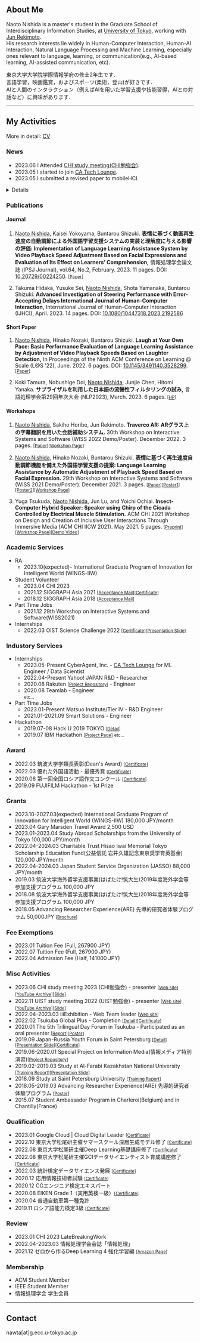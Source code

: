## About Me

Naoto Nishida is a master's student in the Graduate School of Interdisciplinary Information Studies, at [University of Tokyo](https://www.iii.u-tokyo.ac.jp/), working with [Jun Rekimoto](https://lab.rekimoto.org/members/rekimoto/).  
His research interests lie widely in Human-Computer Interaction, Human-AI Interaction, Natural Language Processing and Machine Learning, especially ones relevant to language, learning, or communication(e.g., AI-based learning, AI-assisted communication, etc).  

東京大学大学院学際情報学府の修士2年生です．  
言語学習，映画鑑賞，およびスポーツ(柔術，登山)が好きです．  
AIと人間のインタラクション（例えばAIを用いた学習支援や技能習得，AIとの対話など）に興味があります．   

--------------------------
## My Activities 
<xx-small>More in detail: [CV](https://drive.google.com/file/d/1N6G3iBiAMTbzCHQg2jKHWKBHp70PWHFQ/view?usp=sharing)</xx-small>
### News

- 2023.06 I Attended [CHI study meeting(CHI勉強会)](https://sigchi.jp/seminar/chi2023/).
- 2023.05 I started to join [CA Tech Lounge](https://www.cyberagent.co.jp/careers/special/students/tech_lounge/).
- 2023.05 I submitted a revised paper to mobileHCI.

<small><details>
<summary>Read More</summary>

- 2023.04 I served as a student volunteer at CHI 2023.
- 2023.04 I have come back to Japan! The researcher life in UCLA is totally mind blowing! 
- 2023.04 [My co-author journal](https://www.tandfonline.com/doi/full/10.1080/10447318.2023.2192586) is now on online.
- 2023.03 I am selected for Gary Marsden Travel Award for CHI 2023!
- 2023.03 The 1st notification of mobileHCI just came back. Let's revise:)
- 2023.03 My co-author paper is accepted for International Journal of Human-Computer Interaction (IJHCI).
- 2023.02 [My paper IPSJ Journal](http://id.nii.ac.jp/1001/00224250/) is now on online. Kudos to IPSJ for the Valentine's present:)
- 2023.01 I reviewed one CHI LBW paper.
- 2023.01 I am selected for Study Abroad Scholarships from the University of Tokyo(100,000 JPY/month, for 3 months)
- 2023.01 My co-author paper is submitted to [NLP2023](https://www.anlp.jp/proceedings/annual_meeting/2023/)!
- 2023.01 I arrived at UCLA!
- 2022.12 I demonstrated our Traverco AR at [WISS2022](https://www.wiss.org/WISS2022/).
- 2022.12 I re-submitted CHI Paper.
- 2022.11 I gave a short presentation at [UISTudy 2022](https://sigchi.jp/seminar/uist2022/)<small> [[video archive](https://youtu.be/TPrJvXp5lnA?t=3358)]</small>! Had lot of fun with HCI colleagues there.
- 2022.11 I demonstrated our works at [Rekimoto Lab Openhouse](https://rkmtlab.github.io/openhouse2022/).
- 2022.11 One paper got accepted to [WISS2022](https://www.wiss.org/WISS2022/).
- 2022.11 I demonstrated two art works at [東京大学制作展 True 2022](https://iiiexhibition.com/).
- 2022.11 One paper got accepted to [IPSJ Journal](https://www.ipsj.or.jp/journal/cfp/23-E.html).
- 2022.11 One paper got Revise & Resubmit decision from [CHI2023](https://chi2023.acm.org). I'll do my best!
- 2022.10 I'm visiting [UCLA HCI Research](https://hci.ucla.edu) from next Jan to Apr! Really excited to collaborate with Prof. Anthony and his talented students there!
- 2022.09 I submitted one paper to [CHI2023](https://chi2023.acm.org), and one revised paper to [IPSJ Journal](https://www.ipsj.or.jp/journal/cfp/23-E.html). 
- 2022.08 One paper notified as conditionally accepted to [IPSJ Journal](https://www.ipsj.or.jp/journal/cfp/23-E.html).
- 2022.07 I am selected for Charitable Trust Hisao Iwai Memorial Tokyo Scholarship Education Fund(120,000 JPY/month, for 2 years), it was an honor to give a speech as a representative of the selected students.
- 2022.07 I got exemptions: enrollment fee and tuition(2022 Spring).
- 2022.07 I demonstrated two art works at [東京大学制作展 EXTRA 2022](https://iiiexhibition.com/log/iiiEx2022/).
- 2022.06 I am selected for Japan Student Service Organization Scholarship(88,000 JPY/month, for 2 years).
- 2022.06 I visited Cornell for a presentation at L@S2021. Great to meet Mose and the attendees there.
- 2022.05 I submitted one paper to IPSJ Journal.
- 2022.03 One paper got accepted to Learning at Scale 2022 Work-in-Progress which I will be attending in-person!
- 2022.02 My senior thesis got accepted.
- 2021.12 One paper got accepted to WISS 2021 Workshop.
- 2021.10 I'll be serving as a student volunteer at SIGGRAPH Asia 2021.  
- 2021.03 One Paper got accepted to ACM CHI IICW 2021 Workshop.  

</details></small>



### Publications

#### Journal
1. <u>Naoto Nishida</u>, Kaisei Yokoyama, Buntarou Shizuki. 
<strong>表情に基づく動画再生速度の自動調節による外国語学習支援システムの実装と理解度に与える影響の評価: Implementation of Language Learning Assistance System by Video Playback Speed Adjustment Based on Facial Expressions and Evaluation of Its Effect on Learners’ Comprehension,</strong> 
情報処理学会論文誌 (IPSJ Journal), vol.64, No.2, February. 2023. 11 pages. DOI: [10.20729/00224250](http://doi.org/10.20729/00224250).  <small>[[Paper](https://drive.google.com/file/d/1gVe__ys-u1BvoL8ZiUyU1biRIgorGMWm/view?usp=sharing)]</small>

2. Takuma Hidaka, Yusuke Sei, <u>Naoto Nishida</u>, Shota Yamanaka, Buntarou Shizuki.
<strong>Advanced Investigation of Steering Performance with Error-Accepting Delays International Journal of Human-Computer Interaction,</strong>
International Journal of Human-Computer Interaction (IJHCI), April. 2023. 14 pages. DOI: [10.1080/10447318.2023.2192586](https://www.tandfonline.com/doi/full/10.1080/10447318.2023.2192586)


#### Short Paper
1. <u>Naoto Nishida</u>, Hinako Nozaki, Buntarou Shizuki. 
<strong>Laugh at Your Own Pace: Basic Performance Evaluation of Language Learning Assistance by Adjustment of Video Playback Speeds Based on Laughter Detection,</strong>
In Proceedings of the Ninth ACM Conference on Learning @ Scale (L@S ’22), June. 2022. 6 pages. DOI: [10.1145/3491140.3528299](https://doi.org/10.1145/3491140.3528299). <small>[[Paper](https://www.iplab.cs.tsukuba.ac.jp/paper/international/nishida_las2022.pdf)]</small>

2. Koki Tamura, Nobushige Doi, <u>Naoto Nishida</u>, Junjie Chen, Hitomi Yanaka.
<strong>サプライザルを利用した日本語の流暢性フィルタリングの試み,</strong>
言語処理学会第29回年次大会 (NLP2023), March. 2023. 6 pages. <small>[[HP](https://www.anlp.jp/proceedings/annual_meeting/2023/)]</small>

#### Workshops

1. <u>Naoto Nishida</u>, Sakiho Horibe, Jun Rekimoto.
<strong>Traverco AR: ARグラス上の字幕翻訳を用いた会話補助システム.</strong>
30th Workshop on Interactive Systems and Software (WISS 2022 Demo/Poster).
December 2022. 3 pages. <small>[[Paper](https://www.wiss.org/WISS2022Proceedings/data/1-A02.pdf)][[Workshop Page](https://www.wiss.org/WISS2022Proceedings/)]</small>  

2. <u>Naoto Nishida</u>, Hinako Nozaki, Buntarou Shizuki.
<strong>表情に基づく再生速度自動調節機能を備えた外国語学習支援の提案: Language Learning Assistance by Automatic Adjustment of Playback Speed Based on Facial Expression.</strong>
29th Workshop on Interactive Systems and Software (WISS 2021 Demo/Poster).
December 2021. 3 pages.  <small>[[Paper](https://www.wiss.org/WISS2021Proceedings/data/1-A09.pdf)][[Poster1](https://drive.google.com/file/d/1kCp8FUoCV5tiuWHWerNOnFTmM6yz3i6i/view?usp=sharing)][[Poster2](https://drive.google.com/file/d/1sLXqn93z4wl_Ym30pDtErbGgvjnEJTmN/view?usp=sharing)][[Workshop Page](https://www.wiss.org/WISS2021Proceedings/)]</small>  

3. Yuga Tsukuda, <u>Naoto Nishida</u>, Jun Lu, and Yoichi Ochiai.
**Insect-Computer Hybrid Speaker: Speaker using Chirp of the Cicada Controlled by Electrical Muscle Stimulation.**
ACM CHI 2021 Workshop on Design and Creation of Inclusive User Interactions Through Immersive
Media (ACM CHI IICW 2021). May 2021. 5 pages. <small>[[Preprint](https://drive.google.com/file/d/1Gv5o8t94oQg8jvn8UkxMBDoYoXVzPQkq/view)][[Workshop Page](https://sites.google.com/view/acm-chi-iicw21/home)][[Demo Video](https://www.youtube.com/watch?v=wdhv4QByH6c)]</small>

### Academic Services
- RA
  - 2023.10(expected)- International Graduate Program of Innovation for Intelligent World (WINGS-IIW)
- Student Volunteer
  - 2023.04 CHI 2023
  - 2021.12 SIGGRAPH Asia 2021 <small>[[Acceptance Mail](https://drive.google.com/file/d/107YQz5yFzuxs_93eLvYzCeg3JBX1ekLW/view?usp=sharing)][[Certificate](https://drive.google.com/file/d/1zZF7-mheNJW0H5B6Yz8a1l8N7bE7f0iV/view?usp=sharing)]</small>
  - 2018.12 SIGGRAPH Asia 2018 <small>[[Acceptance Mail](https://drive.google.com/file/d/1eqnw1YRtWk7D4Fm7W1RC2fs7qrDXsMS5/view?usp=sharing)]</small>
- Part Time Jobs
  - 2021.12 29th Workshop on Interactive Systems and Software(WISS2021)
- Internships
  - 2022.03 OIST Science Challenge 2022 <small>[[Certificate](https://drive.google.com/file/d/1yk5evdEUg2J872brfN5ucY3_iirmvh6r/view?usp=sharing)][[Presentation Slide](https://drive.google.com/file/d/1sdwNyr9eWYqfTge0oN01w2uCJ28088pW/view?usp=sharing)]</small>

### Industory Services
- Internships
  - 2023.05-Present CyberAgent, Inc. - [CA Tech Lounge](https://www.cyberagent.co.jp/careers/special/students/tech_lounge/) for ML Engineer / Data Scientist
  - 2022.04-Present Yahoo! JAPAN R&D - Researcher
  - 2020.08 Rakuten <small>[[Project Repository](https://github.com/nawta/TeamA)]</small> - Engineer
  - 2020.08 Teamlab - Engineer  
  <small>etc...</small>
- Part Time Jobs
  - 2023.01-Present Matsuo Institute/Tier IV - R&D Engineer
  - 2021.01-2021.09 Smart Solutions - Engineer
- Hackathon
  - 2019.07-08 Hack U 2019 TOKYO <small>[[Detail](https://hacku.yahoo.co.jp/hacku2019tokyo/)]</small>
  - 2019.07 IBM Hackathon <small>[[Project Page](https://github.com/nawta/otomo)]</small> <small>etc...</small>

### Award
- 2022.03 筑波大学学類長表彰(Dean's Award) <small>[[Certificate](https://drive.google.com/file/d/1VVcvHf4D0OGzFqIJX4q6-E5yZn-uRA1m/view?usp=sharing)]</small>
- 2022.03 優れた外国語活動 - 最優秀賞 <small>[[Certificate](https://drive.google.com/file/d/1lFcv0DKXW69NMg9KNMNEghpnis63Wyvn/view?usp=sharing)]</small>
- 2020.08 第一回全国ロシア語作文コンクール <small>[[Certificate](https://drive.google.com/file/d/1wgKDe_AYS1awr0ZMvtacNmvN3fow749w/view?usp=sharing)]</small>
- 2019.09 FUJIFILM Hackathon - 1st Prize

### Grants
- 2023.10-2027.03(expected) International Graduate Program of Innovation for Intelligent World (WINGS-IIW) 180,000 JPY/month
- 2023.04 Gary Marsden Travel Award 2,500 USD
- 2023.01-2023.04 Study Abroad Scholarships from the University of Tokyo 100,000 JPY/month
- 2022.04-2024.03 Charitable Trust Hisao Iwai Memorial Tokyo Scholarship Education Fund(公益信託 岩井久雄記念東京奨学育英基金) 120,000 JPY/month
- 2022.04-2024.03 Japan Student Service Organization (JASSO) 88,000 JPY/month
- 2019.03 筑波大学海外留学支援事業(はばたけ!筑大生)2019年度海外学会等参加支援プログラム 100,000 JPY
- 2018.08 筑波大学海外留学支援事業(はばたけ!筑大生)2018年度海外学会等参加支援プログラム 100,000 JPY
- 2018.05 Advancing Researcher Experience(ARE) 先導的研究者体験プログラム 50,000JPY <small>[[Brochure](https://www.are.tsukuba.ac.jp/wp-content/uploads/sites/25/2019/01/ARE_NEWS_No.8.pdf)]</small>

### Fee Exemptions
- 2023.01 Tuition Fee (Full, 267900 JPY)
- 2022.07 Tuition Fee (Full, 267900 JPY)
- 2022.04 Admission Fee (Half, 141000 JPY)

### Misc Activities
- 2023.06 CHI study meeting 2023 (CHI勉強会) - presenter <small>[[Web site](https://sigchi.jp/seminar/chi2023/)]</small><small>[[YouTube Archive](https://youtu.be/TPrJvXp5lnA?t=3358)]</small><small>[[Slide](https://drive.google.com/file/d/1alvf-ryJyHf6bD0veveRFUUNdi92lIeM/view?usp=sharing)]</small>
- 2022.11 UIST study meeting 2022 (UIST勉強会) - presenter <small>[[Web site](https://sigchi.jp/seminar/uist2022/)]</small><small>[[YouTube Archive](https://youtu.be/TPrJvXp5lnA?t=3358)]</small><small>[[Slide](https://drive.google.com/file/d/1fiw-YpV0k_ka-qf_UazsBafxPlZZEpo-/view?usp=sharing)]</small>
- 2022.04-2023.03 iiiExhibition - Web Team leader <small>[[Web site](https://www.iiiexhibition.com/)]</small>
- 2022.02 Tsukuba Global Plus - Completion <small>[[Detail](https://tgplus.hass.tsukuba.ac.jp/)][[Certificate](https://drive.google.com/file/d/18BJmOkXnvL78ThvKYwtCDUsS5opcxcyK/view?usp=sharing)]</small>
- 2020.01 The 5th Trilingual Day Forum in Tsukuba - Participated as an oral presenter <small>[[Report](https://tsukuba.repo.nii.ac.jp/records/54475#.YfEt7FjP0c8)][[Poster](https://drive.google.com/file/d/1zkwtWZRgpJAb1GMESonMEOVrUoXMxoL8/view?usp=sharing)]</small>
- 2019.09 Japan-Russia Youth Forum in Saint Petersburg <small>[[Detail](https://www.jrex.or.jp/forum/russia-2019/)][[Presentation Slide](https://drive.google.com/file/d/1_Fr9jMEzscERqbuuhsNxk4jdJK9Ze8aU/view?usp=sharing)][[Certificate](https://drive.google.com/file/d/1JnSZDkeW_ltBNTl5F6MDx1XjDOe5cV_M/view?usp=sharing)]</small>
- 2019.06-2020.01 Special Project on Information Media(情報メディア特別演習)<small>[[Project Repository](https://github.com/nawta/compare_fullbody_detector)]</small>
- 2019.02-2019.03 Study at Al-Farabi Kazakhstan National University <small>[[Training Report](https://tsukuba.repo.nii.ac.jp/records/54482#.YfEnw1jP0c8)][[Presentation Slide](https://drive.google.com/file/d/1MLpWCguj9KcvKg7gMHqgnrn80w48FJL8/view?usp=sharing)]</small>
- 2018.09 Study at Saint Petersburg University <small>[[Training Report](https://tsukuba.repo.nii.ac.jp/records/49783#.YfEmdVjP0c8)]</small>
- 2018.05-2019.03 Advancing Researcher Experience(ARE) 先導的研究者体験プログラム <small>[[Poster](https://drive.google.com/file/d/18a_aycEyQxSL5kK3kqKt6KfdxCYB5GU3/view?usp=sharing)]</small>
- 2015.07 Student Ambassador Program in Charleroi(Belgium) and in Chantilly(France) <small>[](https://www.himeji-iec.or.jp/dispatch/2157)</small>


### Qualification
- 2023.01 Google Cloud | Cloud Digital Leader <small>[[Certificate](https://www.credential.net/4aafad6e-d25f-4b38-82ef-aa7bc5b1e35d?key=66b28286f80c003a70a988c08512add2c90677af9e7cc830a9644fa6590eb1c3)]</small>
- 2022.10 東京大学松尾研主催サマースクール深層生成モデル修了 <small>[[Certificate](https://drive.google.com/file/d/1ApN6U1WlnAfFagB6GS9cNJWvlulRyJS6/view?usp=sharing)]</small>
- 2022.08 東京大学松尾研主催Deep Learning基礎講座修了 <small>[[Certificate](https://drive.google.com/file/d/1VbkhPRNjicFwAW7JZuoIXfQu_tH4l4dU/view?usp=share_link)]</small>
- 2022.08 東京大学松尾研主催GCIデータサイエンティスト育成講座修了 <small>[[Certificate](https://drive.google.com/file/d/1FM1qPjKi1zf0txbgNocN_8Nh9mTP8EdY/view?usp=sharing)]</small>
- 2022.03 統計検定データサイエンス発展 <small>[[Certificate](https://drive.google.com/file/d/10nDfO4f51kpz5UlMkhIiBXE448PjPfPB/view?usp=sharing)]</small>
- 2020.12 応用情報技術者試験 <small>[[Certificate](https://drive.google.com/file/d/1-GCWANGni2J1T_sd9twfeQ869s9xt8ts/view?usp=sharing)]</small>
- 2020.12 CGエンジニア検定エキスパート
- 2020.08 EIKEN Grade 1（実用英検一級）<small>[[Certificate](https://drive.google.com/file/d/1hD9Shd1p2eMKn5mdwah1lT3qxEbMpE-8/view?usp=sharing)]</small>
- 2020.04 普通自動車第一種免許
- 2019.11 ロシア語能力検定3級 <small>[[Certificate](https://drive.google.com/file/d/12Xhs6H06H4WRSAzLnANF8PbwljbihaCC/view?usp=sharing)]</small>


### Review
- 2023.01 CHI 2023 LateBreakingWork
- 2022.04-2023.03 情報処理学会会誌「情報処理」
- 2021.12 ゼロから作るDeep Learning 4 強化学習編 <small>[[Amazon Page](https://onl.la/jLTZCyb)]</small>

### Membership
- ACM Student Member
- IEEE Student Member
- 情報処理学会 学生会員

--------------------------
## Contact
nawta[at]g.ecc.u-tokyo.ac.jp